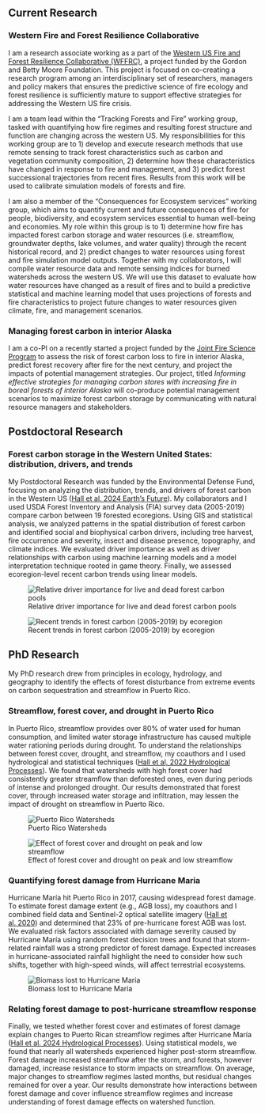 
## Current Research

### Western Fire and Forest Resilience Collaborative

I am a research associate working as a part of the [Western US Fire and Forest Resilience Collaborative (WFFRC)](https://www.caryinstitute.org/science/research-projects/western-fire-forest-resilience-collaborative), a project funded by the Gordon and Betty Moore Foundation. This project is focused on co-creating a research program among an interdisciplinary set of researchers, managers and policy makers that ensures the predictive science of fire ecology and forest resilience is sufficiently mature to support effective strategies for addressing the Western US fire crisis.

I am a team lead within the "Tracking Forests and Fire" working group, tasked with quantifying how fire regimes and resulting forest structure and function are changing across the western US. My responsibilities for this working group are to 1) develop and execute research methods that use remote sensing to track forest characteristics such as carbon and vegetation community composition, 2) determine how these characteristics have changed in response to fire and management, and 3) predict forest successional trajectories from recent fires. Results from this work will be used to calibrate simulation models of forests and fire.

I am also a member of the "Consequences for Ecosystem services" working group, which aims to quantify current and future consequences of fire for people, biodiversity, and ecosystem services essential to human well-being and economies. My role within this group is to 1) determine how fire has impacted forest carbon storage and water resources (i.e. streamflow, groundwater depths, lake volumes, and water quality) through the recent historical record, and 2) predict changes to water resources using forest and fire simulation model outputs. Together with my collaborators, I will compile water resource data and remote sensing indices for burned watersheds across the western US. We will use this dataset to evaluate how water resources have changed as a result of fires and to build a predictive statistical and machine learning model that uses projections of forests and fire characteristics to project future changes to water resources given climate, fire, and management scenarios.

### Managing forest carbon in interior Alaska

I am a co-PI on a recently started a project funded by the [Joint Fire Science Program](https://www.firescience.gov/ords/prd/jf_jfsp/jf_jfsp/r/jfspublic/home) to assess the risk of forest carbon loss to fire in interior Alaska, predict forest recovery after fire for the next century, and project the impacts of potential management strategies. Our project, titled *Informing effective strategies for managing carbon stores with increasing fire in boreal forests of interior Alaska* will co-produce potential management scenarios to maximize forest carbon storage by communicating with natural resource managers and stakeholders. 


## Postdoctoral Research

### **Forest carbon storage in the Western United States: distribution, drivers, and trends**

My Postdoctoral Research was funded by the Environmental Defense Fund, focusing on analyzing the distribution, trends, and drivers of forest carbon in the Western US ([Hall et al. 2024 Earth's Future](https://agupubs.onlinelibrary.wiley.com/doi/full/10.1029/2023EF004399)). My collaborators and I used USDA Forest Inventory and Analysis (FIA) survey data (2005-2019) compare carbon between 19 forested ecoregions. Using GIS and statistical analysis, we analyzed patterns in the spatial distribution of forest carbon and identified social and biophysical carbon drivers, including tree harvest, fire occurrence and severity, insect and disease presence, topography, and climate indices. We evaluated driver importance as well as driver relationships with carbon using machine learning models and a model interpretation technique rooted in game theory. Finally, we assessed ecoregion-level recent carbon trends using linear models.

![Relative driver importance for live and dead forest carbon pools](Hall2024_Figure2_map_grouped_importance_12km_livedead.jpg)

![Recent trends in forest carbon (2005-2019) by ecoregion](Hall2024_Figure5_CTrends_livedead.jpg)

## PhD Research

My PhD research drew from principles in ecology, hydrology, and geography to identify the effects of forest disturbance from extreme events on carbon sequestration and streamflow in Puerto Rico.

### Streamflow, forest cover, and drought in Puerto Rico

In Puerto Rico, streamflow provides over 80% of water used for human consumption, and limited water storage infrastructure has caused multiple water rationing periods during drought. To understand the relationships between forest cover, drought, and streamflow, my coauthors and I used hydrological and statistical techniques ([Hall et al, 2022 Hydrological Processes](https://onlinelibrary.wiley.com/doi/abs/10.1002/hyp.14551)). We found that watersheds with high forest cover had consistently greater streamflow than deforested ones, even during periods of intense and prolonged drought. Our results demonstrated that forest cover, through increased water storage and infiltration, may lessen the impact of drought on streamflow in Puerto Rico.

![Puerto Rico Watersheds](Ch1_WatershedMap3.jpg)

![Effect of forest cover and drought on peak and low streamflow](CH1_Coef_wetdry_20watersheds_Sub2.jpg)

### Quantifying forest damage from Hurricane Maria

Hurricane María hit Puerto Rico in 2017, causing widespread forest damage. To estimate forest damage extent (e.g., AGB loss), my coauthors and I combined field data and Sentinel-2 optical satellite imagery ([Hall et al. 2020](https://www.nature.com/articles/s41598-020-61164-2)) and determined that 23% of pre-hurricane forest AGB was lost. We evaluated risk factors associated with damage severity caused by Hurricane María using random forest decision trees and found that storm-related rainfall was a strong predictor of forest damage. Expected increases in hurricane-associated rainfall highlight the need to consider how such shifts, together with high-speed winds, will affect terrestrial ecosystems.

![Biomass lost to Hurricane Maria](CH2_NPV_AGBdam_190812.jpg)

### Relating forest damage to post-hurricane streamflow response

Finally, we tested whether forest cover and estimates of forest damage explain changes to Puerto Rican streamflow regimes after Hurricane María ([Hall et al. 2024 Hydrological Processes](https://onlinelibrary.wiley.com/doi/full/10.1002/hyp.15249)). Using statistical models, we found that nearly all watersheds experienced higher post-storm streamflow. Forest damage increased streamflow after the storm, and forests, however damaged, increase resistance to storm impacts on streamflow. On average, major changes to streamflow regimes lasted months, but residual changes remained for over a year. Our results demonstrate how interactions between forest damage and cover influence streamflow regimes and increase understanding of forest damage effects on watershed function.
